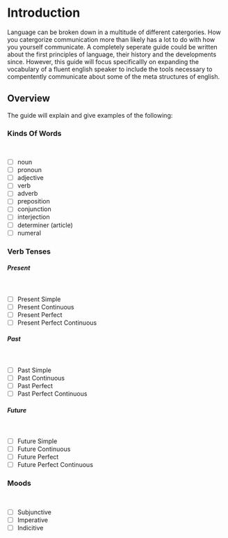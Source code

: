 # Introduction

Language can be broken down in a multitude of different catergories. How you catergorize communication more than likely has a lot to do with how you yourself communicate. A completely seperate guide could be written about the first principles of language, their history and the developments since. However, this guide will focus specificallly on expanding the vocabulary of a fluent english speaker to include the tools necessary to compentently communicate about some of the meta structures of english.

## Overview

The guide will explain and give examples of the following:

### Kinds Of Words

<br />

- [ ] noun
- [ ] pronoun
- [ ] adjective
- [ ] verb
- [ ] adverb
- [ ] preposition
- [ ] conjunction
- [ ] interjection
- [ ] determiner (article)
- [ ] numeral

### Verb Tenses

##### Present

<br />

- [ ] Present Simple
- [ ] Present Continuous
- [ ] Present Perfect
- [ ] Present Perfect Continuous

##### Past

<br />

- [ ] Past Simple
- [ ] Past Continuous
- [ ] Past Perfect
- [ ] Past Perfect Continuous

##### Future

<br />

- [ ] Future Simple
- [ ] Future Continuous
- [ ] Future Perfect
- [ ] Future Perfect Continuous

### Moods

<br />

- [ ] Subjunctive
- [ ] Imperative
- [ ] Indicitive
